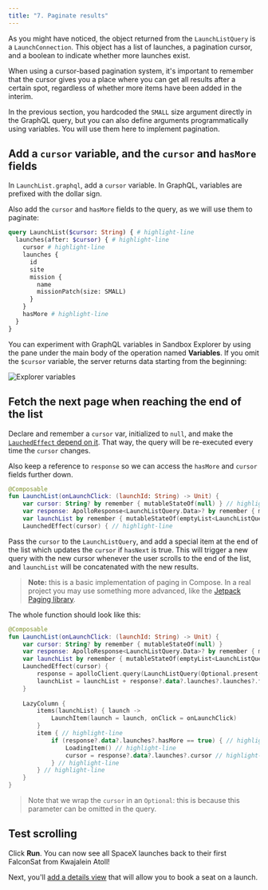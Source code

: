 ```yaml
---
title: "7. Paginate results"
---
```


As you might have noticed, the object returned from the `LaunchListQuery` is a `LaunchConnection`. This object has a list of launches, a pagination cursor, and a boolean to indicate whether more launches exist.

When using a cursor-based pagination system, it's important to remember that the cursor gives you a place where you can get all results after a certain spot, regardless of whether more items have been added in the interim.

In the previous section, you hardcoded the `SMALL` size argument directly in the GraphQL query, but you can also define arguments programmatically using variables. You will use them here to implement pagination.

## Add a `cursor` variable, and the `cursor` and `hasMore` fields

In `LaunchList.graphql`, add a `cursor` variable. In GraphQL, variables are prefixed with the dollar sign. 

Also add the `cursor` and `hasMore` fields to the query, as we will use them to paginate:

```graphql title="app/src/main/graphql/LaunchList.graphql"
query LaunchList($cursor: String) { # highlight-line
  launches(after: $cursor) { # highlight-line
    cursor # highlight-line
    launches {
      id
      site
      mission {
        name
        missionPatch(size: SMALL)
      }
    }
    hasMore # highlight-line
  }
}
```

You can experiment with GraphQL variables in Sandbox Explorer by using the pane under the main body of the operation named **Variables**. If you omit the `$cursor` variable, the server returns data starting from the beginning: 

<img src="images/explorer_cursor.png" alt="Explorer variables" class="screenshot"/>

## Fetch the next page when reaching the end of the list

Declare and remember a `cursor` var, initialized to `null`, and make the [`LauchedEffect` depend on it](https://developer.android.com/jetpack/compose/side-effects#launchedeffect). That way, the query will be re-executed every time the `cursor` changes.

Also keep a reference to `response` so we can access the `hasMore` and `cursor` fields further down.

```kotlin title="app/src/main/java/com/example/rocketreserver/LaunchList.kt"
@Composable
fun LaunchList(onLaunchClick: (launchId: String) -> Unit) {
    var cursor: String? by remember { mutableStateOf(null) } // highlight-line
    var response: ApolloResponse<LaunchListQuery.Data>? by remember { mutableStateOf(null) } // highlight-line
    var launchList by remember { mutableStateOf(emptyList<LaunchListQuery.Launch>()) }
    LaunchedEffect(cursor) { // highlight-line
```

Pass the `cursor` to the `LaunchListQuery`, and add a special item at the end of the list which updates the `cursor` if `hasNext` is true. This will trigger a new query with the new cursor whenever the user scrolls to the end of the list, and `launchList` will be concatenated with the new results.

> **Note:** this is a basic implementation of paging in Compose. In a real project you may use something more advanced, like the [Jetpack Paging library](https://developer.android.com/jetpack/compose/lists#large-datasets).

The whole function should look like this:
```kotlin title="app/src/main/java/com/example/rocketreserver/LaunchList.kt"
@Composable
fun LaunchList(onLaunchClick: (launchId: String) -> Unit) {
    var cursor: String? by remember { mutableStateOf(null) }
    var response: ApolloResponse<LaunchListQuery.Data>? by remember { mutableStateOf(null) }
    var launchList by remember { mutableStateOf(emptyList<LaunchListQuery.Launch>()) }
    LaunchedEffect(cursor) {
        response = apolloClient.query(LaunchListQuery(Optional.present(cursor))).execute() // highlight-line
        launchList = launchList + response?.data?.launches?.launches?.filterNotNull().orEmpty() // highlight-line
    }
    
    LazyColumn {
        items(launchList) { launch ->
            LaunchItem(launch = launch, onClick = onLaunchClick)
        }
        item { // highlight-line
            if (response?.data?.launches?.hasMore == true) { // highlight-line
                LoadingItem() // highlight-line
                cursor = response?.data?.launches?.cursor // highlight-line
            } // highlight-line
        } // highlight-line
    }
}
```

> Note that we wrap the `cursor` in an `Optional`: this is because this parameter can be omitted in the query. 

## Test scrolling

Click **Run**. You can now see all SpaceX launches back to their first FalconSat from Kwajalein Atoll!

Next, you'll [add a details view](08-add-a-details-view) that will allow you to book a seat on a launch.
